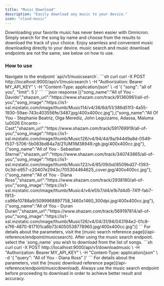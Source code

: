 ```yaml
---
title: "Music Download"
description: "Easily download any music to your device."
icon: "cloud-music"
---
```


<Card title="Music Download" icon="cloud-music">
  Downloading your favorite music has never been easier with Omnicron. Simply
  search for the song by name and choose from the results to download the track
  of your choice. Enjoy seamless and convenient music downloading directly to
  your device.
  <Info>
    music search and music download endpoints are not the same, see below on how
    to use.
  </Info>
</Card>

### How to use

<Steps>
  <Step title="Using the music search endpoint">
   Navigate to the endpoint `api/v1/musicsearch`.
```sh curl
curl -X POST http://localhost:9000/api/v1/musicsearch \
  -H "Authorization: Bearer MY_API_KEY" \
  -H "Content-Type: application/json" \
 -d '{
    "song": "all of you",
    "limit": 5
  }'
```
```json response
[{"song_name":"All of You - Davido","shazam_url":"https://www.shazam.com/track/91360961/all-of-you","song_image":"https://is1-ssl.mzstatic.com/image/thumb/Music114/v4/38/6d/51/386d51f3-4a55-1930-59ae-743c403556fe/3487.jpg/400x400cc.jpg"},{"song_name":"All Of You - Stephanie Beatriz, Olga Merediz, John Leguizamo, Adassa, Maluma \u0026 Encanto - Cast","shazam_url":"https://www.shazam.com/track/591769919/all-of-you","song_image":"https://is1-ssl.mzstatic.com/image/thumb/Music126/v4/94/4d/9a/944d9a8d-0549-f537-5706-5b083bd84a7d/21UM1IM38949.rgb.jpg/400x400cc.jpg"},{"song_name":"All of You - Sebastian Sternal","shazam_url":"https://www.shazam.com/track/340743865/all-of-you","song_image":"https://is1-ssl.mzstatic.com/image/thumb/Music122/v4/85/09/bd/8509bd27-f393-0c3d-e957-c20407e2943c/705304464625_cover.jpg/400x400cc.jpg"},{"song_name":"All of You - Diana Ross","shazam_url":"https://www.shazam.com/track/2938180/all-of-you","song_image":"https://is1-ssl.mzstatic.com/image/thumb/Music4/v4/e1/b7/d4/e1b7d4d5-741f-fab7-f913-ca96e10788a9/5099968897758_1460x1460_300dpi.jpg/400x400cc.jpg"},{"song_name":"All of You - Duran Duran","shazam_url":"https://www.shazam.com/track/569197814/all-of-you","song_image":"https://is1-ssl.mzstatic.com/image/thumb/Music126/v4/04/31/94/043194e2-01c8-e7f6-4870-817101ca6b73/4050538778960.jpg/400x400cc.jpg"}]
```
<Info>For details about the parameters, visit the [music search reference page](/api-reference/endpoint/musicsearch).</Info>
  </Step>
  <Step title="Using the music download endpoint">
    After using the music search endpoint. select the `song_name` you wish to download from the list of songs.
```sh curl
curl -X POST http://localhost:9000/api/v1/downloadmusic \
  -H "Authorization: Bearer MY_API_KEY" \
  -H "Content-Type: application/json" \
 -d '{
    "query": "All of You - Diana Ross"
  }'
```
<Info>For details about the parameters, visit the [music download reference page](/api-reference/endpoint/musicdownload).</Info>
  </Step>
 </Steps>
<Warning>Always use the music search endpoint before proceeding to download in order to achieve better result and accuracy.</Warning>